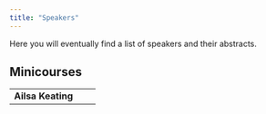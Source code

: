 ```yaml
---
title: "Speakers"
---
```


Here you will eventually find a list of speakers and their abstracts.

## Minicourses


```{=html}
<table>
    <tbody>
            <tr>
                <td><b>Ailsa Keating<b><td>
                <td><img scr="keating.JPG"></td>
            </tr>
    </tbody>
</table>
```